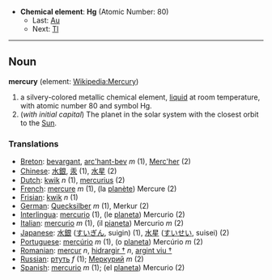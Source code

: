 *'''Chemical element''': '''Hg''' (Atomic Number: 80)
**Last: [[Gold|Au]]
**Next: [[Thallium|Tl]]
----
== Noun ==
'''mercury''' (element: [[en:Mercury (element)|Wikipedia:Mercury]])

#a silvery-colored metallic chemical element, [[liquid]] at room temperature, with atomic number 80 and symbol Hg.
# (''with initial capital'') The planet in the solar system with the closest orbit to the [[Sun]].

===Translations===
*[[Breton]]: [[bevargant]], [[arc'hant-bev]] ''m'' (1), [[Merc'her]] (2)
*[[Chinese]]: [[水銀]], [[汞]] (1), [[水星]] (2)
*[[Dutch]]: [[kwik]] ''n'' (1), [[mercurius]] (2)
*[[French]]: [[mercure]] ''m'' (1), (la [[planète]]) Mercure (2)
*[[Frisian]]: [[kwik]] ''n'' (1)
*[[German]]: [[Quecksilber]] ''m'' (1), Merkur (2)
*[[Interlingua]]: [[mercurio]] (1), (le [[planeta]]) Mercurio (2)
*[[Italian]]: [[mercurio]] ''m'' (1), (il [[pianeta]]) Mercurio ''m'' (2)
*[[Japanese]]: [[水銀]] ([[すいぎん]], suigin) (1), [[水星]] ([[すいせい]], suisei) (2)
*[[Portuguese]]: [[mercúrio]] ''m'' (1), (o [[planeta]]) Mercúrio ''m'' (2)
*[[Romanian]]: [[mercur]] ''n'', [[hidrargir †]] ''n'', [[argint viu †]]
*[[Russian]]: [[ртуть]] ''f'' (1); [[Меркурий]] ''m'' (2)
*[[Spanish]]: [[mercurio]] ''m'' (1); (el [[planeta]]) Mercurio (2)